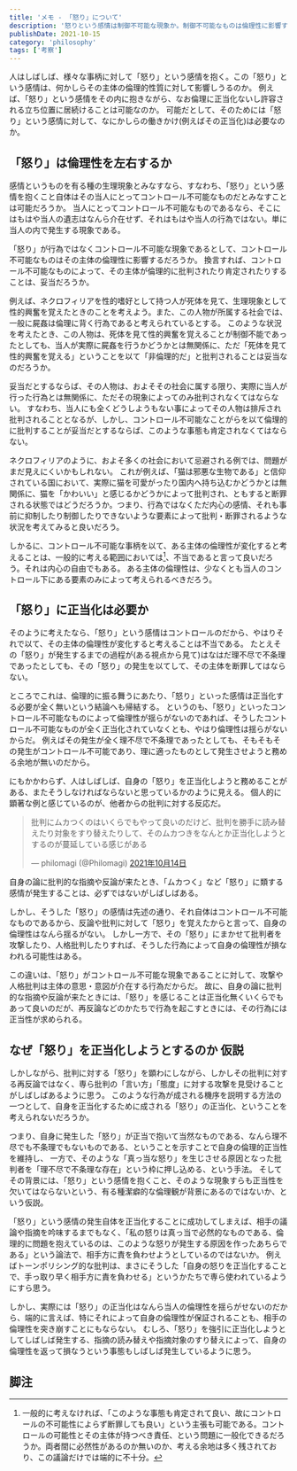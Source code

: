 ```yaml
---
title: 'メモ - 「怒り」について'
description: '怒りという感情は制御不可能な現象か。制御不可能なものは倫理性に影響するか、怒りの正当化の必要性を考察'
publishDate: 2021-10-15
category: 'philosophy'
tags: ['考察']
---
```


人はしばしば、様々な事柄に対して「怒り」という感情を抱く。この「怒り」という感情は、何かしらその主体の倫理的性質に対して影響しうるのか。
例えば、「怒り」という感情をその内に抱きながら、なお倫理に正当化ないし許容される立ち位置に居続けることは可能なのか。
可能だとして、そのためには「怒り」という感情に対して、なにかしらの働きかけ(例えばその正当化)は必要なのか。

## 「怒り」は倫理性を左右するか

感情というものを有る種の生理現象とみなすなら、すなわち、「怒り」という感情を抱くこと自体はその当人にとってコントロール不可能なものだとみなすことは可能だろうか。
当人にとってコントロール不可能なものであるなら、そこにはもはや当人の遺志はなんら介在せず、それはもはや当人の行為ではない。単に当人の内で発生する現象である。

「怒り」が行為ではなくコントロール不可能な現象であるとして、コントロール不可能なものはその主体の倫理性に影響するだろうか。
換言すれば、コントロール不可能なものによって、その主体が倫理的に批判されたり肯定されたりすることは、妥当だろうか。

例えば、ネクロフィリアを性的嗜好として持つ人が死体を見て、生理現象として性的興奮を覚えたときのことを考えよう。また、この人物が所属する社会では、一般に屍姦は倫理に背く行為であると考えられているとする。
このような状況を考えたとき、この人物は、死体を見て性的興奮を覚えることが制御不能であったとしても、当人が実際に屍姦を行うかどうかとは無関係に、ただ「死体を見て性的興奮を覚える」ということを以て「非倫理的だ」と批判されることは妥当なのだろうか。

妥当だとするならば、その人物は、およそその社会に属する限り、実際に当人が行った行為とは無関係に、ただその現象によってのみ批判されなくてはならない。
すなわち、当人にも全くどうしようもない事によってその人物は排斥され批判されることとなるが、しかし、コントロール不可能なことがらを以て倫理的に批判することが妥当だとするならば、このような事態も肯定されなくてはならない。

ネクロフィリアのように、およそ多くの社会において忌避される例では、問題がまだ見えにくいかもしれない。
これが例えば、「猫は邪悪な生物である」と信仰されている国において、実際に猫を可愛がったり国内へ持ち込むかどうかとは無関係に、猫を「かわいい」と感じるかどうかによって批判され、ともすると断罪される状態ではどうだろうか。つまり、行為ではなくただ内心の感情、それも事前に抑制したり制御したりできないような要素によって批判・断罪されるような状況を考えてみると良いだろう。

しかるに、コントロール不可能な事柄を以て、ある主体の倫理性が変化すると考えることは、一般的に考える範囲においては[^1]、不当であると言って良いだろう。それは内心の自由でもある。
ある主体の倫理性は、少なくとも当人のコントロール下にある要素のみによって考えられるべきだろう。

## 「怒り」に正当化は必要か

そのように考えたなら、「怒り」という感情はコントロールのだから、やはりそれで以て、その主体の倫理性が変化すると考えることは不当である。
たとえその「怒り」が発生するまでの過程が(ある視点から見て)はなはだ理不尽で不条理であったとしても、その「怒り」の発生を以てして、その主体を断罪してはならない。

ところでこれは、倫理的に振る舞うにあたり、「怒り」といった感情は正当化する必要が全く無いという結論へも帰結する。
というのも、「怒り」といったコントロール不可能なものによって倫理性が揺らがないのであれば、そうしたコントロール不可能なものが全く正当化されていなくとも、やはり倫理性は揺らがないからだ。
例えばその発生が全く理不尽で不条理であったとしても、そもそもその発生がコントロール不可能であり、理に適ったものとして発生させようと務める余地が無いのだから。

にもかかわらず、人はしばしば、自身の「怒り」を正当化しようと務めることがある、またそうしなければならないと思っているかのように見える。
個人的に顕著な例と感じているのが、他者からの批判に対する反応だ。

> 批判にムカつくのはいくらでもやって良いのだけど、批判を勝手に読み替えたり対象をすり替えたりして、そのムカつきをなんとか正当化しようとするのが蔓延している感じがある
>
> — philomagi (@Philomagi) [2021年10月14日](https://twitter.com/Philomagi/status/1448735939577081856?ref_src=twsrc%5Etfw)

自身の論に批判的な指摘や反論が来たとき、「ムカつく」など「怒り」に類する感情が発生することは、必ずではないがしばしばある。

しかし、そうした「怒り」の感情は先述の通り、それ自体はコントロール不可能なものであるから、反論や批判に対して「怒り」を覚えたからと言って、自身の倫理性はなんら揺るがない。
しかし一方で、その「怒り」にまかせて批判者を攻撃したり、人格批判したりすれば、そうした行為によって自身の倫理性が損なわれる可能性はある。

この違いは、「怒り」がコントロール不可能な現象であることに対して、攻撃や人格批判は主体の意思・意図が介在する行為だからだ。
故に、自身の論に批判的な指摘や反論が来たときには、「怒り」を感じることは正当化無くいくらでもあって良いのだが、再反論などのかたちで行為を起こすときには、その行為には正当性が求められる。

## なぜ「怒り」を正当化しようとするのか 仮説

しかしながら、批判に対する「怒り」を顕わにしながら、しかしその批判に対する再反論ではなく、専ら批判の「言い方」「態度」に対する攻撃を見受けることがしばしばあるように思う。
このような行為が成される機序を説明する方法の一つとして、自身を正当化するために成される「怒り」の正当化、ということを考えられないだろうか。

つまり、自身に発生した「怒り」が正当で抱いて当然なものである、なんら理不尽でも不条理でもないものである、ということを示すことで自身の倫理的正当性を維持し、
一方で、そのような「真っ当な怒り」を生じさせる原因となった批判者を「理不尽で不条理な存在」という枠に押し込める、という手法。
そしてその背景には、「怒り」という感情を抱くこと、そのような現象すらも正当性を欠いてはならないという、有る種潔癖的な倫理観が背景にあるのではないか、という仮説。

「怒り」という感情の発生自体を正当化することに成功してしまえば、相手の議論や指摘を吟味するまでもなく、「私の怒りは真っ当で必然的なものである、倫理的に問題を抱えているのは、このような怒りが発生する原因を作ったあちらである」という論法で、相手方に責を負わせようとしているのではないか。
例えばトーンポリシング的な批判は、まさにそうした「自身の怒りを正当化することで、手っ取り早く相手方に責を負わせる」というかたちで専ら使われているようにすら思う。

しかし、実際には「怒り」の正当化はなんら当人の倫理性を揺らがせないのだから、端的に言えば、特にそれによって自身の倫理性が保証されることも、相手の倫理性を突き崩すことにもならない。
むしろ、「怒り」を強引に正当化しようとしてしばしば発生する、指摘の読み替えや指摘対象のすり替えによって、自身の倫理性を返って損なうという事態もしばしば発生しているように思う。

## 脚注

[^1]: 一般的に考えなければ、「このような事態も肯定されて良い、故にコントロールの不可能性によらず断罪しても良い」という主張も可能である。コントロールの可能性とその主体が持つべき責任、という問題に一般化できるだろうか。両者間に必然性があるのか無いのか、考える余地は多く残されており、この議論だけでは端的に不十分。
